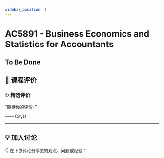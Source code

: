```yaml
---
sidebar_position: 1
---
```



# AC5891 - Business Economics and Statistics for Accountants

## To Be Done

## **💬 课程评价**

### ✨ **精选评价**
<div className={commentStyles.commentBox}>
    <p className={commentStyles.commentText}>
        “期待你的评价。”
    </p>
    <p className={commentStyles.commentAuthor}>—— CityU</p>
</div>

---

## **💡 加入讨论**

👇 在下方评论分享您的观点、问题或经验：
<Utterances />
